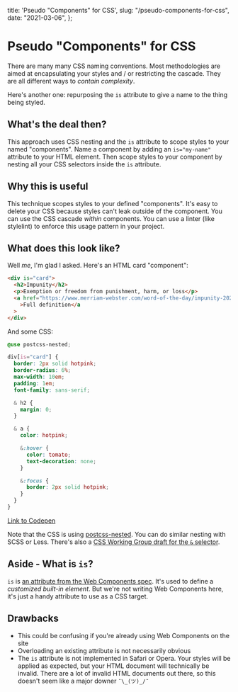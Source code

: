   title: 'Pseudo "Components" for CSS',
  slug: "/pseudo-components-for-css",
  date: "2021-03-06",
};

# Pseudo "Components" for CSS

There are many many CSS naming conventions. Most methodologies are aimed at encapsulating your styles and / or restricting the cascade. They are all different ways to _contain complexity_.

Here's another one: repurposing the `is` attribute to give a name to the thing being styled.

## What's the deal then?

This approach uses CSS nesting and the `is` attribute to scope styles to your named "components". Name a component by adding an `is="my-name"` attribute to your HTML element. Then scope styles to your component by nesting all your CSS selectors inside the `is` attribute.

## Why this is useful

This technique scopes styles to your defined "components". It's easy to delete your CSS because styles can't leak outside of the component. You can use the CSS cascade _within_ components. You can use a linter (like stylelint) to enforce this usage pattern in your project.

## What does this look like?

Well _me_, I'm glad I asked. Here's an HTML card "component":

```html
<div is="card">
  <h2>Impunity</h2>
  <p>Exemption or freedom from punishment, harm, or loss</p>
  <a href="https://www.merriam-webster.com/word-of-the-day/impunity-2021-03-06"
    >Full definition</a
  >
</div>
```

And some CSS:

```css
@use postcss-nested;

div[is="card"] {
  border: 2px solid hotpink;
  border-radius: 6%;
  max-width: 10em;
  padding: 1em;
  font-family: sans-serif;

  & h2 {
    margin: 0;
  }

  & a {
    color: hotpink;

    &:hover {
      color: tomato;
      text-decoration: none;
    }

    &:focus {
      border: 2px solid hotpink;
    }
  }
}
```

[Link to Codepen](https://codepen.io/m-allanson/pen/jOVvwGy?editors=1100)

Note that the CSS is using [postcss-nested](https://github.com/postcss/postcss-nested). You can do similar nesting with SCSS or Less. There's also a [CSS Working Group draft for the `&` selector](https://drafts.csswg.org/css-nesting-1/).

## Aside - What is `is`?

`is` is [an attribute from the Web Components spec](https://html.spec.whatwg.org/multipage/custom-elements.html#customized-built-in-element). It's used to define a _customized built-in element_. But we're not writing Web Components here, it's just a handy attribute to use as a CSS target.

## Drawbacks

- This could be confusing if you're already using Web Components on the site
- Overloading an existing attribute is not necessarily obvious
- The `is` attribute is not implemented in Safari or Opera. Your styles will be applied as expected, but your HTML document will technically be invalid. There are a lot of invalid HTML documents out there, so this doesn't seem like a major downer `¯\_(ツ)_/¯`
